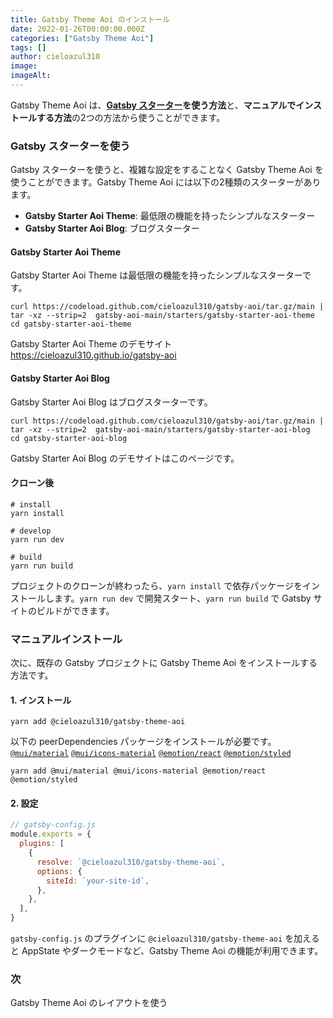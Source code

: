 ```yaml
---
title: Gatsby Theme Aoi のインストール
date: 2022-01-26T00:00:00.000Z
categories: ["Gatsby Theme Aoi"]
tags: []
author: cieloazul310
image: 
imageAlt: 
---
```



Gatsby Theme Aoi は、**[Gatsby スターター]を使う方法**と、**マニュアルでインストールする方法**の2つの方法から使うことができます。

### Gatsby スターターを使う

Gatsby スターターを使うと、複雑な設定をすることなく Gatsby Theme Aoi を使うことができます。Gatsby Theme Aoi には以下の2種類のスターターがあります。

- **Gatsby Starter Aoi Theme**: 最低限の機能を持ったシンプルなスターター
- **Gatsby Starter Aoi Blog**: ブログスターター

#### Gatsby Starter Aoi Theme

Gatsby Starter Aoi Theme は最低限の機能を持ったシンプルなスターターです。

```shell
curl https://codeload.github.com/cieloazul310/gatsby-aoi/tar.gz/main | tar -xz --strip=2  gatsby-aoi-main/starters/gatsby-starter-aoi-theme
cd gatsby-starter-aoi-theme
```

Gatsby Starter Aoi Theme のデモサイト  
<https://cieloazul310.github.io/gatsby-aoi>

#### Gatsby Starter Aoi Blog

Gatsby Starter Aoi Blog はブログスターターです。

```shell
curl https://codeload.github.com/cieloazul310/gatsby-aoi/tar.gz/main | tar -xz --strip=2  gatsby-aoi-main/starters/gatsby-starter-aoi-blog
cd gatsby-starter-aoi-blog
```

Gatsby Starter Aoi Blog のデモサイトはこのページです。

#### クローン後

```shell
# install
yarn install

# develop
yarn run dev

# build
yarn run build
```

プロジェクトのクローンが終わったら、`yarn install` で依存パッケージをインストールします。`yarn run dev` で開発スタート、`yarn run build` で Gatsby サイトのビルドができます。

### マニュアルインストール

次に、既存の Gatsby プロジェクトに Gatsby Theme Aoi をインストールする方法です。

#### 1. インストール

```shell
yarn add @cieloazul310/gatsby-theme-aoi
```

以下の peerDependencies パッケージをインストールが必要です。  
[`@mui/material`](https://www.npmjs.com/package/@mui/material) [`@mui/icons-material`](https://www.npmjs.com/package/@mui/icons-material) [`@emotion/react`](https://www.npmjs.com/package/@emotion/react) [`@emotion/styled`](https://www.npmjs.com/package/@emotion/styled)

```shell
yarn add @mui/material @mui/icons-material @emotion/react @emotion/styled
```

#### 2. 設定

```javascript
// gatsby-config.js
module.exports = {
  plugins: [
    {
      resolve: `@cieloazul310/gatsby-theme-aoi`,
      options: {
        siteId: `your-site-id`,
      },
    },
  ],
}
```

`gatsby-config.js` のプラグインに `@cieloazul310/gatsby-theme-aoi` を加えると AppState やダークモードなど、Gatsby Theme Aoi の機能が利用できます。

### 次

<AppLink to="/posts/2022/01/gatsby-theme-aoi-using-layout">
  Gatsby Theme Aoi のレイアウトを使う
</AppLink>

[Gatsby]: https://gatsbyjs.com/ "Gatsby"
[MUI]: https://mui.org/ "MUI"
[TypeScript]: https://typescriptlang.org/ "TypeScript"

[Gatsby テーマ]: https://gatsbyjs.com/docs/themes/ "Themes"
[Gatsby スターター]: https://www.gatsbyjs.com/docs/starters/ "Gatsby Starters"
[Shadowing]: https://www.gatsbyjs.com/docs/how-to/plugins-and-themes/shadowing/ "Shadowing in Gatsby Themes"
[Gatsby Link]: https://www.gatsbyjs.com/docs/reference/built-in-components/gatsby-link/ "Gatsby Link API"
